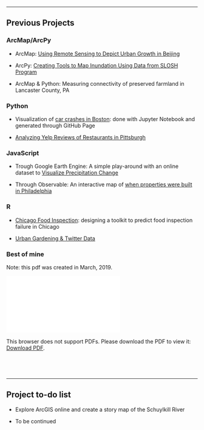 ------------------------------------------------------------------------------- 




## Previous Projects {.tabset}


### ArcMap/ArcPy



* ArcMap: [Using Remote Sensing to Depict Urban Growth in Beijing](https://drive.google.com/file/d/11ozqnC0L43qK7s1oA31ukD345YNP5w_E/view?usp=sharing)

* ArcPy: [Creating Tools to Map Inundation Using Data from SLOSH Program](https://drive.google.com/open?id=17MmY-m2rLA75zV4NcUpxYbIfEhfrEr0M)

* ArcMap & Python: Measuring connectivity of preserved farmland in Lancaster County, PA



### Python

* Visualization of [car crashes in Boston](https://wxyang007.github.io/datavizmusa620/MUSA620_final/): done with Jupyter Notebook and generated through GitHub Page


* [Analyzing Yelp Reviews of Restaurants in Pittsburgh](yelp.html)





### JavaScript

* Trough Google Earth Engine: A simple play-around with an online dataset to [Visualize Precipitation Change](https://drive.google.com/file/d/1ds8HpX7YqJvhhdkAaZpFBrAT_2koqJWp/view?usp=sharing)


* Through Observable: An interactive map of [when properties were built in Philadelphia](https://observablehq.com/@wenxinyang/musa620-assignment6-part-ii)



### R

* [Chicago Food Inspection](musa507final.html): designing a toolkit to predict food inspection failure in Chicago


* [Urban Gardening & Twitter Data](https://drive.google.com/file/d/1e8l0Jd63YBEMhyl_kCfKUU-txfJUl5X7/view?usp=sharing)


### Best of mine

Note: this pdf was created in March, 2019.

<object data="/pics/Wenxin_Yang.pdf" type="application/pdf" width="1000px" height="500px">
    <embed src="/pics/Wenxin_Yang.pdf">
        <p>This browser does not support PDFs. Please download the PDF to view it: <a href="/pics/Wenxin_Yang.pdf">Download PDF</a>.</p>
    </embed>
</object>


<br>
-------------------------------------------------------------------------------
------------------------------------------------------------------------------- 

## Project to-do list

* Explore ArcGIS online and create a story map of the Schuylkill River

* To be continued
